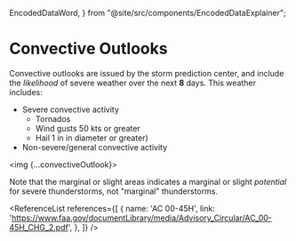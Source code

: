   EncodedDataWord,
} from "@site/src/components/EncodedDataExplainer";

# Convective Outlooks

Convective outlooks are issued by the storm prediction center, and include the
_likelihood_ of severe weather over the next **8** days. This weather includes:

- Severe convective activity
  - Tornados
  - Wind gusts 50 kts or greater
  - Hail 1 in in diameter or greater)
- Non-severe/general convective activity

<img {...convectiveOutlook}></img>

Note that the marginal or slight areas indicates a marginal or slight
_potential_ for severe thunderstorms, not "marginal" thunderstorms.

<ReferenceList references={[
  {
    name: 'AC 00-45H',
    link: 'https://www.faa.gov/documentLibrary/media/Advisory_Circular/AC_00-45H_CHG_2.pdf',
  },
]} />
